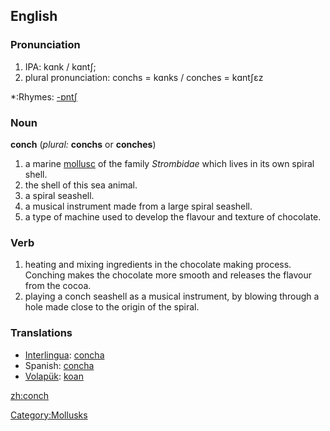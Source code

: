 {{wikipedia}}
==English==
=== Pronunciation === 
#IPA: kɑnk / kɑntʃ; 
#plural pronunciation: conchs = kɑnks / conches = kɑntʃɛz
*:Rhymes: [[Rhymes:English:-ɒntʃ|-ɒntʃ]]

=== Noun === 
'''conch''' (''plural:'' '''conchs''' or '''conches''')

# a marine [[mollusc]] of the family ''Strombidae'' which lives in its own spiral shell.
#the shell of this sea animal. 
#a spiral seashell.
#a musical instrument made from a large spiral seashell.
#a type of machine used to develop the flavour and texture of chocolate.

=== Verb ===
#heating and mixing ingredients in the chocolate making process.  Conching makes the chocolate more smooth and releases the flavour from the cocoa.  
#playing a conch seashell as a musical instrument, by blowing through a hole made close to the origin of the spiral.

=== Translations ===
*[[Interlingua]]: [[concha]]
*Spanish: [[concha]]
*[[Volapük]]: [[koan]]

[[Category:Mollusks]]

[[zh:conch]]